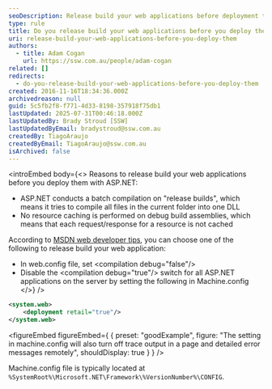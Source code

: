 ```yaml
---
seoDescription: Release build your web applications before deployment to optimize performance and security with ASP.NET by compiling all files into one DLL and disabling resource caching.
type: rule
title: Do you release build your web applications before you deploy them?
uri: release-build-your-web-applications-before-you-deploy-them
authors:
  - title: Adam Cogan
    url: https://ssw.com.au/people/adam-cogan
related: []
redirects:
  - do-you-release-build-your-web-applications-before-you-deploy-them
created: 2016-11-16T18:34:36.000Z
archivedreason: null
guid: 5c5fb2f8-f771-4d33-8198-357918f75db1
lastUpdated: 2025-07-31T00:46:18.000Z
lastUpdatedBy: Brady Stroud [SSW]
lastUpdatedByEmail: bradystroud@ssw.com.au
createdBy: TiagoAraujo
createdByEmail: TiagoAraujo@ssw.com.au
isArchived: false
---
```


<introEmbed
  body={<>
Reasons to release build your web applications before you deploy them with ASP.NET:

* ASP.NET conducts a batch compilation on "release builds", which means it tries to compile all files in the current folder into one DLL
* No resource caching is performed on debug build assemblies, which means that each request/response for a resource is not cached

According to [MSDN web developer tips](https://blogs.msdn.microsoft.com?WT.mc_id=DOP-MVP-33518), you can choose one of the following to release build your web application:

* In web.config file, set &lt;compilation debug="false"/&gt;
* Disable the &lt;compilation debug="true"/&gt; switch for all ASP.NET applications on the server by setting the following in Machine.config
  </>}
/>
```xml
<system.web>
    <deployment retail="true"/>
</system.web>
```
<figureEmbed figureEmbed={ {
  preset: "goodExample",
  figure: "The setting in machine.config will also turn off trace output in a page and detailed error messages remotely",
  shouldDisplay: true
} } />


Machine.config file is typically located at `%SystemRoot%\Microsoft.NET\Framework\%VersionNumber%\CONFIG`.
